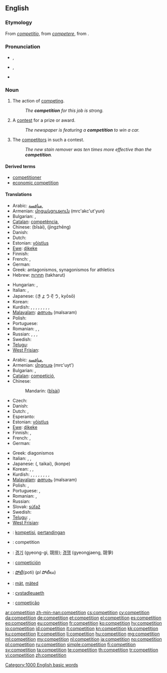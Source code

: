 {{slim-wikipedia}}
{{also|compétition}}
==English==

===Etymology===
From {{etyl|LL.}} ''[[competitio]]'', from ''[[competere]]'', from {{etyl|la}} {{term|peto|petō|lang=la}}.

===Pronunciation===
* {{a|RP}} {{IPA|/ˌkɒmpəˈtɪʃən/}}, {{SAMPA|/%kQmp@"tIS@n/}}
* {{a|GenAm}} {{IPA|/ˌkɑːmpəˈtɪʃən/}}, {{SAMPA|/%kA:mp@"tIS@n/}}
* {{audio|en-us-competition.ogg|Audio (US)}}

===Noun===
{{en-noun|s|-}}

# {{uncountable}} The action of [[compete | competing]].
#: ''The '''competition''' for this job is strong.''
# {{countable}} A [[contest]] for a prize or award.
#: ''The newspaper is featuring a '''competition''' to win a car.''
# {{context|uncountable|collectively}} The [[competitor]]s in such a contest.
#: ''The new stain remover was ten times more effective than the '''competition'''.''

====Derived terms====
* [[competitioner]]
* [[economic competition]]

====Translations====
{{trans-top|action of competing}}
* Arabic: [[منافسة]], {{f}}
* Armenian: [[մրցակցություն]] (mrc'akc'ut'yun)
* Bulgarian: {{t|bg|съперничество|n}},  {{t+|bg|конкуренция|f}}
* [[Catalan]]: [[competència]], {{f}}
* Chinese: {{zh-ts|比賽|比赛}} (bǐsài), {{zh-ts|競爭|竞争}} (jìngzhēng)
* Danish: {{t+|da|konkurrence|c}}
* Dutch: {{t+|nl|concurrentie|f}}
* Estonian: [[võistlus]]
* [[Ewe]]: [[ɖikeke]]
* Finnish: {{t+|fi|kilpailu}}
* French: {{t+|fr|compétition|f}}, {{t+|fr|concurrence|f}}
* German: {{t+|de|Konkurrenz|f}}
* Greek: {{t+|el|ανταγωνισμός|m}} antagonismos, {{t+|el|συναγωνισμός|m}} synagonismos for athletics
* Hebrew: [[תחרות]] (takharut) {{f}}
{{trans-mid}}
* Hungarian: {{t|hu|verseny}}, {{t|hu|versengés}}
* Italian: {{t+|it|competizione|f}}, {{t+|it|concorrenza|f}}
* Japanese: {{Jpan|[[競争]]}} (きょうそう, kyōsō)
* Korean: {{t|ko|경쟁|sc=Kore}}
* Kurdish: {{t+|ku|pêşbazî}}, {{t+|ku|pêşbirk}}, {{t+|ku|berêkane}}, {{t+|ku|misabiqe}}, {{t+|ku|hevrikî}}, {{t+|ku|hawirkan}}, {{t+|ku|riberiz}}, {{t+|ku|sîbaq}}, {{t+|ku|reqabet}}
* [[Malayalam]]: [[മത്സരം]] (malsaram)
* Polish: {{t-|pl|rywalizacja|f}}
* Portuguese: {{t+|pt|competição|f}}
* Romanian: {{t|ro|competiție}}, {{t|ro|concurență|f}}, {{t|ro|concurs|n}}
* Russian: {{t+|ru|соревнование|n|tr=sorevnovánije}},  {{t|ru|состязание|n|tr=sostjazánije}},  {{t+|ru|конкуренция|f|tr=konkuréntsija}}, {{t+|ru|конкурс|m|tr=kónkurs}}
* Swedish: {{t+|sv|konkurrens|c}}
* [[Telugu]]: {{t|te|పోటీచేయు|tr=poticeyu|sc=Telu}}
* [[West Frisian]]: {{t+|fy|kompetysje|c|xs=West Frisian}}
{{trans-bottom}}

{{trans-top|contest for a prize or award}}
* Arabic: [[منافسة]], {{f}}
* Armenian: [[մրցույթ]] (mrc'uyt')
* Bulgarian: {{t+|bg|състезание|n}},  {{t|bg|съревнование|n}}
* [[Catalan]]: [[competició]], {{f}}
* Chinese:
*: Mandarin: {{zh-ts|比賽|比赛}} ([[bǐ]][[sài]])
* Czech: {{t-|cs|soutěž|f}}
* Danish: {{t+|da|konkurrence|c}}
* Dutch: {{t+|nl|competitie|f}}, {{t-|nl|toernooi|n}}
* Esperanto: {{t+|eo|konkurso}}
* Estonian: [[võistlus]]
* [[Ewe]]: [[ɖikeke]]
* Finnish: {{t+|fi|kilpailu}}, {{t+|fi|kisa}}
* French: {{t+|fr|concours|m}}, {{t+|fr|compétition|f}}
* German: {{t+|de|Wettbewerb|m}}
{{trans-mid}}
* Greek: {{t+|el|διαγωνισμός|m}} diagonismos
* Italian: {{t-|it|concorso|m}}, {{t+|it|competizione|f}}, {{t-|it|gara|f}}
* Japanese: {{Jpan|[[大会]]}} ({{Jpan|[[たいかい]]}}, taikai), {{Jpan|[[コンペ]]}} (konpe)
* Korean: {{t|ko|경기|sc=Kore}}, {{t|ko|경쟁 시험|sc=Kore}}, {{t|ko|경진 대회|sc=Kore}}
* Kurdish: {{t+|ku|pêşbazî}}, {{t+|ku|pêşbirk}}, {{t+|ku|berêkane}}, {{t+|ku|misabiqe}}, {{t+|ku|hevrikî}}, {{t+|ku|hawirkan}}, {{t+|ku|riberiz}}, {{t+|ku|sîbaq}}, {{t+|ku|reqabet}}
* [[Malayalam]]: [[മത്സരം]] (malsaram)
* Polish: {{t+|pl|konkurs|m}}, {{t+|pl|zawody}}
* Portuguese: {{t+|pt|concurso|m}}, {{t+|pt|competição|f}}
* Romanian: {{t|ro|concurs|n}}, {{t|ro|competiție|f}}
* Russian: {{t+|ru|конкурс|m|tr=kónkurs}}
* Slovak: [[súťaž]] {{f}}
* Swedish: {{t+|sv|tävling|c}}
* [[Telugu]]: {{t|te|పందెము|tr=pamdemu|sc=Telu}}, {{t|te|పోటీ|tr=poti|sc=Telu}}
* [[West Frisian]]: {{t+|fy|kompetysje|c|xs=West Frisian}}
{{trans-bottom}}

<!--Remove this section once all of the translations below have been moved into the tables above.-->
{{checktrans-top}}
* {{ttbc|id}}: [[kompetisi]], [[tanding|pertandingan]]
* {{ttbc|ia}}: competition
* {{ttbc|ko}}: [[경기]] (gyeong-gi, 競技); [[경쟁]] (gyeongjaeng, 競爭)
* {{ttbc|es}}: [[competición]] {{f}}
* {{ttbc|te}}: [[పోటీ]](poti) (''pl'' పోటీలు)
* {{ttbc|vo}}: [[mät]], [[mäted]]
* {{ttbc|cy}}: [[cystadleuaeth]] {{f}}
* {{ttbc|pt}}: [[competição]]
{{trans-bottom}}

[[Category:1000 English basic words]]

[[ar:competition]]
[[zh-min-nan:competition]]
[[cs:competition]]
[[cy:competition]]
[[da:competition]]
[[de:competition]]
[[et:competition]]
[[el:competition]]
[[es:competition]]
[[eo:competition]]
[[eu:competition]]
[[fr:competition]]
[[ko:competition]]
[[hy:competition]]
[[io:competition]]
[[id:competition]]
[[it:competition]]
[[kn:competition]]
[[kk:competition]]
[[ku:competition]]
[[lt:competition]]
[[li:competition]]
[[hu:competition]]
[[mg:competition]]
[[ml:competition]]
[[my:competition]]
[[nl:competition]]
[[ja:competition]]
[[no:competition]]
[[pl:competition]]
[[ru:competition]]
[[simple:competition]]
[[fi:competition]]
[[sv:competition]]
[[ta:competition]]
[[te:competition]]
[[th:competition]]
[[tr:competition]]
[[vi:competition]]
[[zh:competition]]